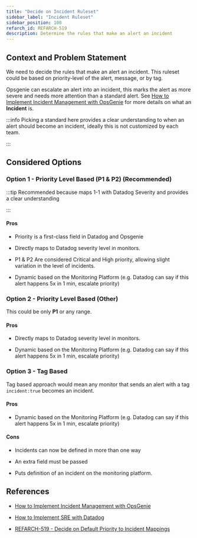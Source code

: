 ```yaml
---
title: "Decide on Incident Ruleset"
sidebar_label: "Incident Ruleset"
sidebar_position: 100
refarch_id: REFARCH-519
description: Determine the rules that make an alert an incident
---
```


## Context and Problem Statement

We need to decide the rules that make an alert an incident. This ruleset could be based on priority-level of the alert, message, or by tag.

Opsgenie can escalate an alert into an incident, this marks the alert as more severe and needs more attention than a standard alert. See [How to Implement Incident Management with OpsGenie](/reference-architecture/how-to-guides/tutorials/how-to-implement-incident-management-with-opsgenie) for more details on what an **Incident** is.

:::info
Picking a standard here provides a clear understanding to when an alert should become an incident, ideally this is not customized by each team.

:::

## Considered Options

### Option 1 - Priority Level Based (P1 & P2) (Recommended)

:::tip
Recommended because maps 1-1 with Datadog Severity and provides a clear understanding

:::

#### Pros

- Priority is a first-class field in Datadog and Opsgenie

- Directly maps to Datadog severity level in monitors.

- P1 & P2 Are considered Critical and High priority, allowing slight variation in the level of incidents.

- Dynamic based on the Monitoring Platform (e.g. Datadog can say if this alert happens 5x in 1 min, escalate priority)

### Option 2 - Priority Level Based (Other)

This could be only **P1** or any range.

#### Pros

- Directly maps to Datadog severity level in monitors.

- Dynamic based on the Monitoring Platform (e.g. Datadog can say if this alert happens 5x in 1 min, escalate priority)

### Option 3 - Tag Based

Tag based approach would mean any monitor that sends an alert with a tag `incident:true` becomes an incident.

#### Pros

- Dynamic based on the Monitoring Platform (e.g. Datadog can say if this alert happens 5x in 1 min, escalate priority)

#### Cons

- Incidents can now be defined in more than one way

- An extra field must be passed

- Puts definition of an incident on the monitoring platform.

## References

- [How to Implement Incident Management with OpsGenie](/reference-architecture/how-to-guides/tutorials/how-to-implement-incident-management-with-opsgenie)

- [How to Implement SRE with Datadog](/layers/monitoring/datadog)

- [REFARCH-519 - Decide on Default Priority to Incident Mappings](https://cloudposse.atlassian.net/browse/REFARCH-519)


